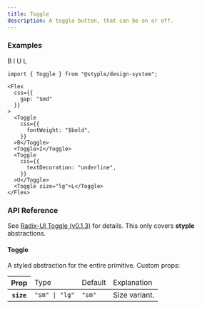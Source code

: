 ```yaml
---
title: Toggle
description: A toggle button, that can be on or off.
---
```


### Examples

<Preview>
  <Flex
    css={{
      gap: "$md"
    }}
  >  
    <Toggle
      css={{
        fontWeight: "$bold",
      }}
    >B</Toggle>
    <Toggle>I</Toggle>
    <Toggle
      css={{
        textDecoration: "underline",
      }}
    >U</Toggle>
    <Toggle size="lg">L</Toggle>
  </Flex>
</Preview>

```tsx outline=true
import { Toggle } from "@styple/design-system";

<Flex
  css={{
    gap: "$md"
  }}
>  
  <Toggle
    css={{
      fontWeight: "$bold",
    }}
  >B</Toggle>
  <Toggle>I</Toggle>
  <Toggle
    css={{
      textDecoration: "underline",
    }}
  >U</Toggle>
  <Toggle size="lg">L</Toggle>
</Flex>
```

### API Reference

See [Radix-UI Toggle (v0.1.3)](http://localhost:3000/docs/components/toggle) for details. This only covers **styple** abstractions.

#### Toggle

A styled abstraction for the entire primitive. Custom props:

<Table>
  <Thead>
    <Tr>
      <Th>Prop</Th>
      <Td>Type</Td>
      <Td>Default</Td>
      <Td>Explanation</Td>
    </Tr>
  </Thead>
  <Tbody>
    <Tr>
      <Th>
        <Code>size</Code>
      </Th>
      <Td>
        <Code color="normal">"sm" | "lg"</Code>
      </Td>
      <Td><Code color="normal">"sm"</Code></Td>
      <Td><Text>Size variant.</Text></Td>
    </Tr>
  </Tbody>
</Table>